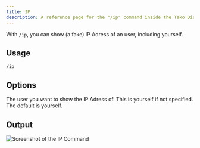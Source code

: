 ```yaml
---
title: IP
description: A reference page for the "/ip" command inside the Tako Discord bot.
---
```



With `/ip`, you can show (a fake) IP Adress of an user, including yourself.

## Usage

<Tabs>
	<TabItem label="Context Menu">
		<code>/ip</code>
	</TabItem>
</Tabs>

## Options
<Tabs>
    <TabItem label="User">
		<Badge text="Optional" variant="tip" />
        The user you want to show the IP Adress of. This is yourself if not specified. The default is yourself.
    </TabItem>
</Tabs>

## Output
![Screenshot of the IP Command](../../../../../assets/fun/ip.png)
